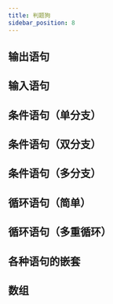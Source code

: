 ---
title: 判题狗
sidebar_position: 8
---

## 输出语句

## 输入语句

## 条件语句（单分支）

## 条件语句（双分支）

## 条件语句（多分支）

## 循环语句（简单）

## 循环语句（多重循环）

## 各种语句的嵌套

## 数组
